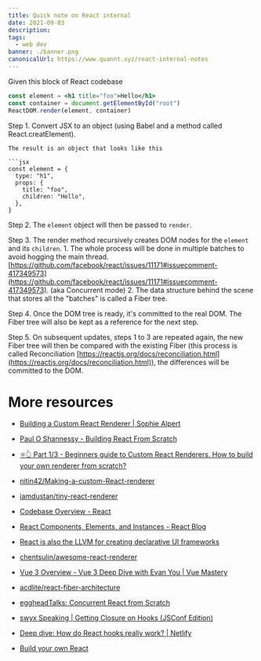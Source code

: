 ```yaml
---
title: Quick note on React internal
date: 2021-09-03
description:
tags:
  - web dev
banner: ./banner.png
canonicalUrl: https://www.quannt.xyz/react-internal-notes
---
```


Given this block of React codebase

```jsx
const element = <h1 title="foo">Hello</h1>
const container = document.getElementById("root")
ReactDOM.render(element, container)
```

Step 1. Convert JSX to an object (using Babel and a method called React.creatElement).

    The result is an object that looks like this

    ```jsx
    const element = {
      type: "h1",
      props: {
        title: "foo",
        children: "Hello",
      },
    }

Step 2. The `element` object will then be passed to `render`.

Step 3. The render method recursively creates DOM nodes for the `element` and its `children`.
    1. The whole process will be done in multiple batches to avoid hogging the main thread. [https://github.com/facebook/react/issues/11171#issuecomment-417349573](https://github.com/facebook/react/issues/11171#issuecomment-417349573). (aka Concurrent mode)
    2. The data structure behind the scene that stores all the "batches" is called a Fiber tree.

Step 4. Once the DOM tree is ready, it's committed to the real DOM. The Fiber tree will also be kept as a reference for the next step.

Step 5. On subsequent updates, steps 1 to 3 are repeated again, the new Fiber tree will then be compared with the existing Fiber (this process is called Reconciliation [https://reactjs.org/docs/reconciliation.html](https://reactjs.org/docs/reconciliation.html)), the differences will be committed to the DOM.


# More resources

* [Building a Custom React Renderer | Sophie Alpert](https://www.youtube.com/watch?v=CGpMlWVcHok)

* [Paul O Shannessy - Building React From Scratch](https://www.youtube.com/watch?v=_MAD4Oly9yg)

* [⚛️👆 Part 1/3 - Beginners guide to Custom React Renderers. How to build your own renderer from scratch?](https://blog.atulr.com/react-custom-renderer-1/)

* [nitin42/Making-a-custom-React-renderer](https://github.com/nitin42/Making-a-custom-React-renderer)

* [iamdustan/tiny-react-renderer](https://github.com/iamdustan/tiny-react-renderer)

* [Codebase Overview - React](https://reactjs.org/docs/codebase-overview.html)

* [React Components, Elements, and Instances - React Blog](https://reactjs.org/blog/2015/12/18/react-components-elements-and-instances.html)

* [React is also the LLVM for creating declarative UI frameworks](https://medium.com/@agent_hunt/react-is-also-the-llvm-for-creating-declarative-ui-frameworks-767e75ce1d6a)

* [chentsulin/awesome-react-renderer](https://github.com/chentsulin/awesome-react-renderer)

* [Vue 3 Overview - Vue 3 Deep Dive with Evan You | Vue Mastery](https://www.vuemastery.com/courses/vue3-deep-dive-with-evan-you/vue3-overview)

* [acdlite/react-fiber-architecture](https://github.com/acdlite/react-fiber-architecture)

* [eggheadTalks: Concurrent React from Scratch](https://egghead.io/lessons/react-eggheadtalks-concurrent-react-from-scratch)

* [swyx Speaking | Getting Closure on Hooks (JSConf Edition)](https://www.swyx.io/speaking/react-hooks/)

* [Deep dive: How do React hooks really work? | Netlify](https://www.netlify.com/blog/2019/03/11/deep-dive-how-do-react-hooks-really-work/)

* [Build your own React](https://pomb.us/build-your-own-react/)
